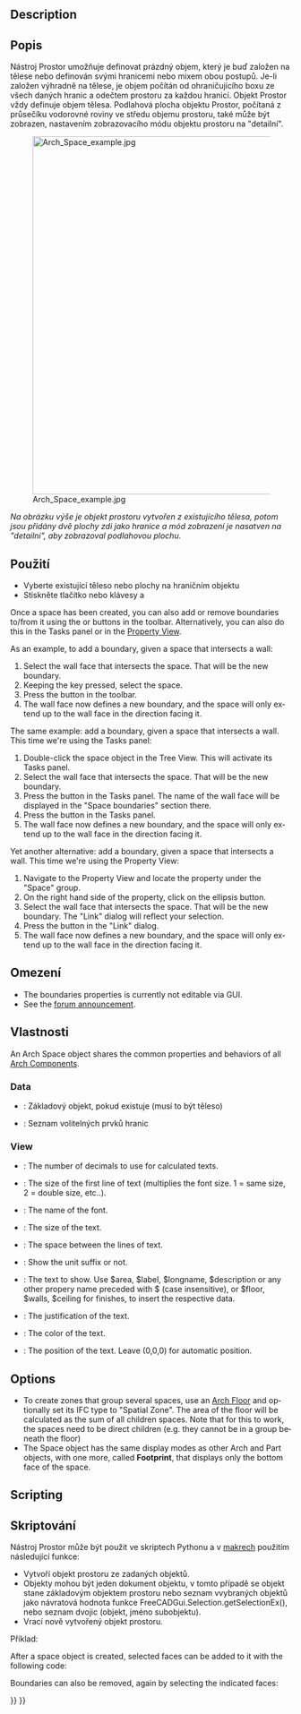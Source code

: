 <languages/>

<div class="mw-translate-fuzzy">
{{docnav/cs|[[Arch_Roof/cs|Roof]]|[[Arch_Stairs/cs|Stairs]]|[[Arch_Workbench/cs|Arch]]|IconL=Arch_Roof.svg |IconC=Workbench_Arch.svg |IconR=Arch_Stairs.svg}}
</div>

<div class="mw-translate-fuzzy">
{{GuiCommand/cs
|Name=Arch_Space
|Name/cs=Arch Space
|MenuLocation=Architecture → Space
|Workbenches=[[Arch_Workbench/cs|Architektura]]
|Shortcut={{KEY|S}} {{KEY|P}}
|SeeAlso=[[Arch Wall/cs]], [[Arch Structure/cs]]
|Version=0.14
}}
</div>

<div lang="en" dir="ltr" class="mw-content-ltr">
==Description==
</div>

<div class="mw-translate-fuzzy">
==Popis==
Nástroj Prostor umožňuje definovat prázdný objem, který je buď založen na tělese nebo definován svými hranicemi nebo mixem obou postupů.  Je-li založen výhradně na tělese, je objem počítán od ohraničujícího boxu ze všech daných hranic a odečtem prostoru za každou hranicí. Objekt Prostor vždy definuje objem tělesa. Podlahová plocha objektu Prostor, počítaná z průsečíku vodorovné roviny ve středu objemu prostoru, také může být zobrazen, nastavením zobrazovacího módu objektu prostoru na "detailní".
</div>

[[Image:Arch Space example.jpg|640px]]

<div class="mw-translate-fuzzy">
''Na obrázku výše je objekt prostoru vytvořen z existujícího tělesa, potom jsou přidány dvě plochy zdi jako hranice a mód zobrazení je nasatven na "detailní", aby zobrazoval podlahovou plochu.''
</div>

<span id="Usage"></span>
<div class="mw-translate-fuzzy">
==Použití==
</div>

<div class="mw-translate-fuzzy">
* Vyberte existující těleso nebo plochy na hraničním objektu
* Stiskněte tlačítko {{KEY|[[Image:Arch_Space.png|32px]] Prostor}} nebo klávesy {{KEY|S}} a {{KEY|P}}
</div>

<div lang="en" dir="ltr" class="mw-content-ltr">
Once a space has been created, you can also add or remove boundaries to/from it using the {{Button|[[Image:Arch_Add.svg|16px]] [[Arch_Add|Add Component]]}} or {{Button|[[Image:Arch_Remove.svg|16px]] [[Arch_Remove|Remove Component]]}} buttons in the toolbar. Alternatively, you can also do this in the Tasks panel or in the [[Property_View|Property View]].
</div>

<div lang="en" dir="ltr" class="mw-content-ltr">
As an example, to add a boundary, given a space that intersects a wall:
# Select the wall face that intersects the space. That will be the new boundary.
# Keeping the {{KEY|Ctrl}} key pressed, select the space.
# Press the {{Button|[[Image:Arch_Add.svg|16px]] [[Arch_Add|Add Component]]}} button in the toolbar.
# The wall face now defines a new boundary, and the space will only extend up to the wall face in the direction facing it.
</div>

<div lang="en" dir="ltr" class="mw-content-ltr">
The same example: add a boundary, given a space that intersects a wall. This time we're using the Tasks panel:
# Double-click the space object in the Tree View. This will activate its Tasks panel.
# Select the wall face that intersects the space. That will be the new boundary.
# Press the {{Button|[[Image:Arch_Add.svg|16px]] [[Arch_Add|Add Component]]}} button in the Tasks panel. The name of the wall face will be displayed in the "Space boundaries" section there.
# Press the {{Button|OK}} button in the Tasks panel.
# The wall face now defines a new boundary, and the space will only extend up to the wall face in the direction facing it.
</div>

<div lang="en" dir="ltr" class="mw-content-ltr">
Yet another alternative: add a boundary, given a space that intersects a wall. This time we're using the Property View:
# Navigate to the Property View and locate the {{PropertyData|Boundaries}} property under the "Space" group.
# On the right hand side of the {{PropertyData|Boundaries}} property, click on the ellipsis button.
# Select the wall face that intersects the space. That will be the new boundary. The "Link" dialog will reflect your selection.
# Press the {{Button|OK}} button in the "Link" dialog.
# The wall face now defines a new boundary, and the space will only extend up to the wall face in the direction facing it.
</div>

<span id="Limitations"></span>
<div class="mw-translate-fuzzy">
==Omezení==
</div>

<div lang="en" dir="ltr" class="mw-content-ltr">
* The boundaries properties is currently not editable via GUI.
* See the [https://forum.freecad.org/viewtopic.php?f=9&t=4275 forum announcement].
</div>

<span id="Properties"></span>
==Vlastnosti==

<div lang="en" dir="ltr" class="mw-content-ltr">
An Arch Space object shares the common properties and behaviors of all [[Arch_Component|Arch Components]].
</div>

<div lang="en" dir="ltr" class="mw-content-ltr">
===Data===
</div>

<div lang="en" dir="ltr" class="mw-content-ltr">
{{Properties_Title|Space}}
</div>

<div class="mw-translate-fuzzy">
* {{PropertyData|Základ}}: Základový objekt, pokud existuje (musí to být těleso)
* {{PropertyData|Hranice}}: Seznam volitelných prvků hranic
</div>

<div lang="en" dir="ltr" class="mw-content-ltr">
===View===
</div>

<div lang="en" dir="ltr" class="mw-content-ltr">
{{Properties_Title|Space}}
</div>

<div lang="en" dir="ltr" class="mw-content-ltr">
* {{PropertyView|Decimals|Integer}}: The number of decimals to use for calculated texts.
* {{PropertyView|First Line|Length}}: The size of the first line of text (multiplies the font size. 1 = same size, 2 = double size, etc..).
* {{PropertyView|Font Name|Font}}: The name of the font.
* {{PropertyView|Font Size|Length}}: The size of the text.
* {{PropertyView|Line Spacing|Float}}: The space between the lines of text.
* {{PropertyView|Show Unit|Bool}}: Show the unit suffix or not.
* {{PropertyView|Text|StringList}}:  The text to show. Use $area, $label, $longname, $description or any other propery name preceded with $ (case insensitive), or $floor, $walls, $ceiling for finishes, to insert the respective data.
* {{PropertyView|Text Align|Enumeration}}: The justification of the text.
* {{PropertyView|Text Color|Color}}: The color of the text.
* {{PropertyView|Text Position|VectorDistance}}: The position of the text. Leave (0,0,0) for automatic position.
</div>

<div lang="en" dir="ltr" class="mw-content-ltr">
==Options==
</div>

<div lang="en" dir="ltr" class="mw-content-ltr">
* To create zones that group several spaces, use an [[Arch_Floor|Arch Floor]] and optionally set its IFC type to "Spatial Zone". The area of the floor will be calculated as the sum of all children spaces. Note that for this to work, the spaces need to be direct children (e.g. they cannot be in a group beneath the floor) 
* The Space object has the same display modes as other Arch and Part objects, with one more, called '''Footprint''', that displays only the bottom face of the space.
</div>

<div lang="en" dir="ltr" class="mw-content-ltr">
==Scripting==
</div>

<div class="mw-translate-fuzzy">
==Skriptování==
</div>

<div class="mw-translate-fuzzy">
Nástroj Prostor může být použit ve skriptech Pythonu a v [[macros/cs|makrech]] použitím následující funkce:
</div>

{{Code|code=
Space = makeSpace(objects=None, baseobj=None, name="Space")
}}

<div class="mw-translate-fuzzy">
* Vytvoří objekt prostoru ze zadaných objektů. 
* Objekty mohou být jeden dokument objektu, v tomto případě se objekt stane základovým objektem prostoru nebo seznam vvybraných objektů jako návratová hodnota funkce FreeCADGui.Selection.getSelectionEx(), nebo seznam dvojic (objekt, jméno subobjektu).
* Vrací nově vytvořený objekt prostoru.
</div>

Příklad:

{{Code|code=
import FreeCAD, Arch

Box = FreeCAD.ActiveDocument.addObject("Part::Box", "Box")
Box.Length = 1000
Box.Width = 1000
Box.Height = 1000

Space = Arch.makeSpace(Box)
Space.ViewObject.LineWidth = 2
FreeCAD.ActiveDocument.recompute()
}}

<div lang="en" dir="ltr" class="mw-content-ltr">
After a space object is created, selected faces can be added to it with the following code:
</div>

{{Code|code=
import FreeCAD, FreeCADGui, Draft, Arch

points = [FreeCAD.Vector(-500, 0, 0), FreeCAD.Vector(1000, 1000, 0)]
Line = Draft.makeWire(points)
Wall = Arch.makeWall(Line, width=150, height=2000)
FreeCAD.ActiveDocument.recompute()

# Select a face of the wall
selection = FreeCADGui.Selection.getSelectionEx()
Arch.addSpaceBoundaries(Space, selection)
}}

<div lang="en" dir="ltr" class="mw-content-ltr">
Boundaries can also be removed, again by selecting the indicated faces:
</div>

{{Code|code=
selection = FreeCADGui.Selection.getSelectionEx()
Arch.removeSpaceBoundaries(Space, selection)
}}


<div class="mw-translate-fuzzy">
{{docnav/cs|[[Arch_Roof/cs|Roof]]|[[Arch_Stairs/cs|Stairs]]|[[Arch_Workbench/cs|Arch]]|IconL=Arch_Roof.svg |IconC=Workbench_Arch.svg |IconR=Arch_Stairs.svg}}
</div>

{{BIM_Tools_navi{{#translation:}}}}
{{Userdocnavi{{#translation:}}}}